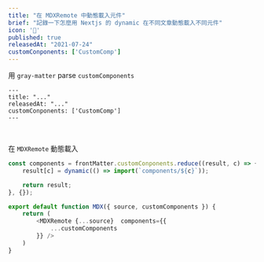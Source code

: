 ```yaml
---
title: "在 MDXRemote 中動態載入元件"
brief: "記錄一下怎麼用 Nextjs 的 dynamic 在不同文章動態載入不同元件"
icon: '🍙'
published: true
releasedAt: "2021-07-24"
customConponents: ['CustomComp']
---
```


用 `gray-matter` parse `customComponents`
```
---
title: "..."
releasedAt: "..."
customConponents: ['CustomComp']
---
```

<Br />

在 `MDXRemote` 動態載入
```js
const components = frontMatter.customConponents.reduce((result, c) => {
    result[c] = dynamic(() => import(`components/${c}`));

    return result;
}, {});

export default function MDX({ source, customComponents }) {
    return (
        <MDXRemote {...source}  components={{ 
            ...customComponents 
        }} />
    )
}
```

<CustomComp />